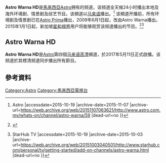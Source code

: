 {{頻道資訊
| 頻道名稱         = Astro Warna HD
| 頻道圖片檔案     = Astro Warna NEW.png
| 頻道圖片尺寸     = 
| 頻道圖片名稱     = 
| 所屬國家         = {{MYS}}
| 總部所在         = {{MYS}}
| 播放地區         = {{MYS}}、{{SIN}}
| 開播日期         = 2009年6月1日 （标清）<br> 2017年5月11日 （高清）
| 停播日期         = 2021年4月12日（标清）
| 頻道語言         = [[马来语|马来语]]
| 頻道類別         = 环境剧、情景剧、综艺节目
| 視頻格式         =（[[高清|高清]]）16:9 [[1080i|1080i]]
| 收視率           = 
| 收視率調查時間   = 
| 收視率資料來源   = 
| 頻道口號         = Ingat komedi, ingat Astro Warna
| 擁有者           = [[Astro控股私人有限公司|Astro]]
| 持股者           = 
| 前頻道名稱       = 
| 被取代名稱       = 
| 集團同類頻道     = {{link-en|Astro Citra|Astro Citra}}<br>{{link-en|Astro Bella|Astro Bella}}<br>[[Astro_Mustika_HD|Astro Mustika HD]]
| 重播服務頻道     = 
| 頻道官方網站     = 
| 備註             = 
| 衛星電視供應商01 = [[马来西亚|马来西亚]][[Astro频道列表|Astro]]
| 衛星電視頻道數01 = 頻道107（高清）
| 衛星電視供應商03 = [[马来西亚|马来西亚]][[Astro_NJOI|NJOI]]
| 衛星電視頻道數03 = 频道107（高清）
| 有線電視供應商01 = [[新加坡|新加坡]][[星和视界|星和视界]]
| 有線電視頻道數01 = 頻道118（高清）
|}}

'''Astro Warna HD'''是[[馬來西亞|馬來西亞]][[Astro控股私人有限公司|Astro]]拥有的频道，该频道全天候24小时播出本地及海外环境剧、情景剧及综艺节目。该頻道以[[马来语|马来语]]播出。<ref>{{Cite web |url=http://www.astro.com.my/whats-on/channel/astro-warna/59 |title=Astro Warna - Special Interest Channel {{!}} Astro |accessdate=2015-10-19 |archive-date=2015-11-07 |archive-url=https://web.archive.org/web/20151107063621/http://www.astro.com.my/whats-on/channel/astro-warna/59 |dead-url=no }}</ref> 该頻道开播前，所有环境剧及情景剧已在[[Astro_Prima|Astro Prima]]播出，2009年6月1日起，改由Astro Warna播出。2015年1月1日起，新加坡[[星和視界|星和視界]]用户将能够观赏该频道播出的节目。<ref>{{Cite web |url=http://www.starhub.com/about-us/newsroom/2014/december/starhub-tv-brightens-up-singapore-screens-with-astro-warna.html |title=StarHub TV Brightens Up Singapore Screens with Astro Warna |accessdate=2015-10-19 |archive-date=2015-07-20 |archive-url=https://web.archive.org/web/20150720014533/http://www.starhub.com/about-us/newsroom/2014/december/starhub-tv-brightens-up-singapore-screens-with-astro-warna.html |dead-url=no }}</ref><ref>{{Cite web |url=http://www.starhub.com/personal/tv/getting-started/add-on-channels/astro-warna.html |title=Astro Warna {{!}} StarHub TV |accessdate=2015-10-19 |archive-date=2015-10-03 |archive-url=https://web.archive.org/web/20151003040501/http://www.starhub.com/personal/tv/getting-started/add-on-channels/astro-warna.html |dead-url=no }}</ref>

== Astro Warna HD ==
'''Astro Warna HD'''是[[Astro控股私人有限公司|Astro]]第四個[[马来语|马来语]][[高清|高清]]頻道，於2017年5月11日正式啟播。该频道於其標清频道同步播出所有節目。

==參考資料==
{{reflist}}

{{Astro頻道}}
[[Category:Astro|Category:Astro]]
[[Category:馬來西亞電視台|Category:馬來西亞電視台]]